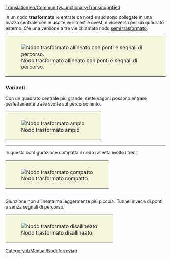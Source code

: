 [[Translation:en/Community/Junctionary/Transmogrified]]

{{it/Community/Junctionary/Nodi ferroviari}}
In un nodo '''trasformato''' le entrate da nord e sud sono collegate in una piazza centrale con le uscite verso est e ovest, e viceversa per un quadrato esterno. C'è una versione a tre vie chiamata nodo [[it/Community/Junctionary/Semi trasformato|semi trasformato]].

{|style="border: 0px; margin: 5px auto 25px auto;"
|style="padding: 10px 10px 5px; 10px; background-color: #F5F5DC;"|[[File:en/Community/Junctionary/Transmogrified.aligned.png|frame|center|Nodo trasformato allineato con ponti e segnali di percorso.]]
|}

{{it/Community/Junctionary/Requisiti nodo|Mediamente costoso|2|0|1|5|0|1|0|1|0|0|0||I treni guasti bloccano solo una traccia.|
* Distanza massima del segnale: 6
* Tiles minimi tra due curve: 5 (diagonale)
* Area: 12x12 (50 tiles quadrati extra)
}}

===Varianti===
Con un quadrato centrale più grande, sette vagoni possono entrare perfettamente tra le svolte sul percorso lento.

{|style="border: 0px; margin: 5px auto 25px auto;"
|style="padding: 10px 10px 5px; 10px; background-color: #F5F5DC;"|[[File:en/Community/Junctionary/Ttd.transmogrified.large.png|frame|center|Nodo trasformato ampio]]
|}

----
In questa configurazione compatta il nodo rallenta molto i treni.

{|style="border: 0px; margin: 5px auto 25px auto;"
|style="padding: 10px 10px 5px; 10px; background-color: #F5F5DC;"|[[File:en/Community/Junctionary/Ttd.transmogrified.compact.png|frame|center|Nodo trasformato compatto]]
|}

----
Giunzione non allineata ma leggermente più piccola. Tunnel invece di ponti e senza segnali di percorso.

{|style="border: 0px; margin: 5px auto 25px auto;"
|style="padding: 10px 10px 5px; 10px; background-color: #F5F5DC;"|[[File:en/Community/Junctionary/Ttd.transmogrified.deblock.png|frame|center|Nodo trasformato disallineato]]
|}

[[Category:it/Manual/Nodi ferroviari]]